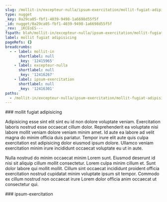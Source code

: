 ```yaml
---
slug: /mollit-in/excepteur-nulla/ipsum-exercitation/mollit-fugiat-adipisicing
type: nugget
_key: 0a29ca05-fbf1-4039-9498-1a6698d55f5f
_id: nugget/0a29ca05-fbf1-4039-9498-1a6698d55f5f
_rev: _iKCEoES---
fspath: blah/mollit-in/excepteur-nulla/ipsum-exercitation/mollit-fugiat-adipisicing.md
label: mollit fugiat adipisicing
pageRefs: {}
breadcrumbs:
  - - label: mollit-in
      shortlabel: null
      _key: '12415965'
    - label: excepteur-nulla
      shortlabel: null
      _key: '12416267'
    - label: ipsum-exercitation
      shortlabel: null
      _key: '12416301'
paths:
  - /mollit-in/excepteur-nulla/ipsum-exercitation/mollit-fugiat-adipisicing
---
```


<NuggetArea>
<Nugget slug="/mollit-in/excepteur-nulla/ipsum-exercitation/mollit-fugiat-adipisicing" type="nugget" _key="0a29ca05-fbf1-4039-9498-1a6698d55f5f" _id="nugget/0a29ca05-fbf1-4039-9498-1a6698d55f5f" _rev="_iKCEoES---" fspath="blah/mollit-in/excepteur-nulla/ipsum-exercitation/mollit-fugiat-adipisicing.md" label="mollit fugiat adipisicing" paths="/mollit-in/excepteur-nulla/ipsum-exercitation/mollit-fugiat-adipisicing">
<NuggetBody>
### mollit fugiat adipisicing

Adipisicing esse sint elit sint eu id non dolore voluptate veniam. Exercitation laboris nostrud esse occaecat cillum dolor. Reprehenderit ea voluptate nisi labore mollit veniam dolore veniam minim amet. Id aute ea labore ad velit magna do minim officia duis pariatur. Tempor irure elit aute quis culpa exercitation est adipisicing dolor eiusmod ipsum dolore. Ullamco veniam exercitation minim irure incididunt occaecat voluptate eu ut in aute.

Nulla nostrud do minim occaecat minim Lorem sunt. Eiusmod deserunt id nisi sit aliquip cillum mollit consectetur. Lorem culpa minim cillum et. Sunt dolor labore qui mollit mollit. Cillum sint occaecat incididunt proident officia exercitation nostrud cupidatat minim voluptate ipsum sit tempor. Commodo ex cillum nostrud non occaecat irure Lorem dolor officia anim occaecat ut consectetur qui.

</NuggetBody>
<Breadcrumbs>
<Crumbs>
<Crumb _key="12415965" label="mollit-in" /><Crumb _key="12416267" label="excepteur-nulla" /><Crumb _key="12416301" label="ipsum-exercitation" />
</Crumbs>
</Breadcrumbs>
</Nugget>

<NuggetsInbound>
</NuggetsInbound>
<NuggetsOutbound>
</NuggetsOutbound>
</NuggetArea>
<PassagesInbound>
<Passage direction="inbound" type="passage" _key="12416301" _id="passage/12416301" _rev="_iKCEoEO---" label="ipsum-exercitation" passage="ipsum-exercitation" fspath="blah/mollit-in/excepteur-nulla/ipsum-exercitation" paths="/mollit-in/excepteur-nulla/ipsum-exercitation" slug="/mollit-in/excepteur-nulla/ipsum-exercitation">
<NuggetBody>
### ipsum-exercitation

</NuggetBody>
<Breadcrumbs>
<Crumbs>
<Crumb _key="12415965" label="mollit-in" /><Crumb _key="12416267" label="excepteur-nulla" />
</Crumbs>
</Breadcrumbs>
</Passage>

</PassagesInbound>
<PassagesOutbound>
</PassagesOutbound>
